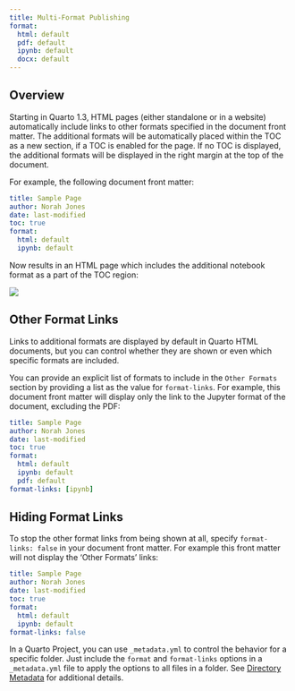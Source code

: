 ```yaml
---
title: Multi-Format Publishing
format: 
  html: default
  pdf: default
  ipynb: default
  docx: default
---
```


## Overview

Starting in Quarto 1.3, HTML pages (either standalone or in a website) automatically include links to other formats specified in the document front matter. The additional formats will be automatically placed within the TOC as a new section, if a TOC is enabled for the page. If no TOC is displayed, the additional formats will be displayed in the right margin at the top of the document.

For example, the following document front matter:

``` yaml
title: Sample Page
author: Norah Jones
date: last-modified
toc: true
format: 
  html: default
  ipynb: default
```

Now results in an HTML page which includes the additional notebook format as a part of the TOC region:

![](images/other-format.png){.border}

## Other Format Links

Links to additional formats are displayed by default in Quarto HTML documents, but you can control whether they are shown or even which specific formats are included.

You can provide an explicit list of formats to include in the `Other Formats` section by providing a list as the value for `format-links`. For example, this document front matter will display only the link to the Jupyter format of the document, excluding the PDF:

``` yaml
title: Sample Page
author: Norah Jones
date: last-modified
toc: true
format: 
  html: default
  ipynb: default
  pdf: default
format-links: [ipynb]
```

## Hiding Format Links

To stop the other format links from being shown at all, specify `format-links: false` in your document front matter. For example this front matter will not display the 'Other Formats' links:

``` yaml
title: Sample Page
author: Norah Jones
date: last-modified
toc: true
format: 
  html: default
  ipynb: default
format-links: false
```

::: callout-note
In a Quarto Project, you can use `_metadata.yml`{spellcheck="false"} to control the behavior for a specific folder. Just include the `format`{spellcheck="false"} and `format-links`{spellcheck="false"} options in a `_metadata.yml`{spellcheck="false"} file to apply the options to all files in a folder. See [Directory Metadata](/docs/projects/quarto-projects.qmd#directory-metadata) for additional details.
:::
